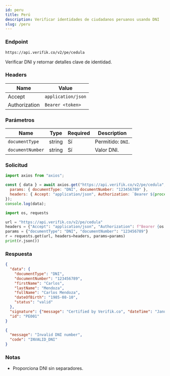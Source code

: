 ```yaml
---
id: peru
title: Perú
description: Verificar identidades de ciudadanos peruanos usando DNI
slug: /peru
---
```



### Endpoint

```
https://api.verifik.co/v2/pe/cedula
```

Verificar DNI y retornar detalles clave de identidad.

### Headers

| Name | Value |
| --- | --- |
| Accept | `application/json` |
| Authorization | `Bearer <token>` |

### Parámetros

| Name | Type | Required | Description |
| --- | --- | --- | --- |
| `documentType` | string | Sí | Permitido: `DNI`. |
| `documentNumber` | string | Sí | Valor DNI. |

### Solicitud

<Tabs>
  <TabItem value="node" label="Node.js">

```javascript
import axios from "axios";

const { data } = await axios.get("https://api.verifik.co/v2/pe/cedula", {
  params: { documentType: "DNI", documentNumber: "123456789" },
  headers: { Accept: "application/json", Authorization: `Bearer ${process.env.VERIFIK_TOKEN}` },
});
console.log(data);
```

  </TabItem>
  <TabItem value="python" label="Python">

```python
import os, requests

url = "https://api.verifik.co/v2/pe/cedula"
headers = {"Accept": "application/json", "Authorization": f"Bearer {os.getenv('VERIFIK_TOKEN')}"}
params = {"documentType": "DNI", "documentNumber": "123456789"}
r = requests.get(url, headers=headers, params=params)
print(r.json())
```

  </TabItem>
</Tabs>

### Respuesta

<Tabs>
  <TabItem value="200" label="200">

```json
{
  "data": {
    "documentType": "DNI",
    "documentNumber": "123456789",
    "firstName": "Carlos",
    "lastName": "Mendoza",
    "fullName": "Carlos Mendoza",
    "dateOfBirth": "1985-08-10",
    "status": "valid"
  },
  "signature": {"message": "Certified by Verifik.co", "dateTime": "January 16, 2024 3:44 PM"},
  "id": "PE001"
}
```

  </TabItem>
  <TabItem value="400" label="400">

```json
{
  "message": "Invalid DNI number",
  "code": "INVALID_DNI"
}
```

  </TabItem>
</Tabs>

### Notas

- Proporciona DNI sin separadores.


